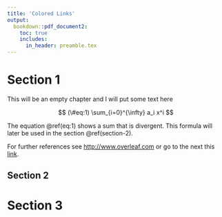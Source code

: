 ```yaml
---
title: 'Colored Links'
output: 
  bookdown::pdf_document2:
    toc: true
    includes:
      in_header: preamble.tex
---
```


# Section 1

This will be an empty chapter and I will put some text here

$$
(\#eq:1)
\sum_{i=0}^{\infty} a_i x^i
$$

The equation \@ref(eq:1) shows a sum that is divergent. This formula 
will later be used in the section \@ref(section-2).

For further references see <http://www.overleaf.com> or go to the next this [link](http://www.overleaf.com).

## Section 2

# Section 3
